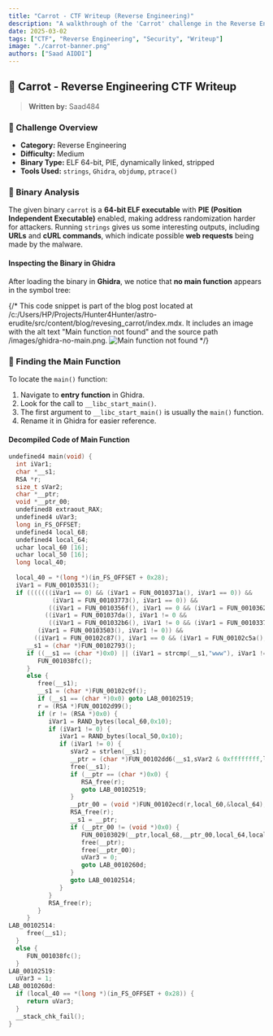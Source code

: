 ```yaml
---
title: "Carrot - CTF Writeup (Reverse Engineering)"
description: "A walkthrough of the 'Carrot' challenge in the Reverse Engineering category."
date: 2025-03-02
tags: ["CTF", "Reverse Engineering", "Security", "Writeup"]
image: "./carrot-banner.png"
authors: ["Saad AIDDI"]
---
```


## 🥕 Carrot - Reverse Engineering CTF Writeup

> **Written by:** Saad484

### 📝 Challenge Overview
- **Category:** Reverse Engineering
- **Difficulty:** Medium
- **Binary Type:** ELF 64-bit, PIE, dynamically linked, stripped
- **Tools Used:** `strings`, `Ghidra`, `objdump`, `ptrace()`

### 🔎 Binary Analysis
The given binary `carrot` is a **64-bit ELF executable** with **PIE (Position Independent Executable)** enabled, making address randomization harder for attackers. Running `strings` gives us some interesting outputs, including **URLs** and **cURL commands**, which indicate possible **web requests** being made by the malware.

#### **Inspecting the Binary in Ghidra**
After loading the binary in **Ghidra**, we notice that **no main function** appears in the symbol tree:

{/*
This code snippet is part of the blog post located at /c:/Users/HP/Projects/Hunter4Hunter/astro-erudite/src/content/blog/revesing_carrot/index.mdx.
It includes an image with the alt text "Main function not found" and the source path /images/ghidra-no-main.png.
![Main function not found](/images/ghidra-no-main.png)
*/}

### 🔑 Finding the Main Function
To locate the `main()` function:
1. Navigate to **entry function** in Ghidra.
2. Look for the call to `__libc_start_main()`.
3. The first argument to `__libc_start_main()` is usually the `main()` function.
4. Rename it in Ghidra for easier reference.

#### **Decompiled Code of Main Function**
```c
undefined4 main(void) {
  int iVar1;
  char *__s1;
  RSA *r;
  size_t sVar2;
  char *__ptr;
  void *__ptr_00;
  undefined8 extraout_RAX;
  undefined4 uVar3;
  long in_FS_OFFSET;
  undefined4 local_68;
  undefined4 local_64;
  uchar local_60 [16];
  uchar local_50 [16];
  long local_40;
  
  local_40 = *(long *)(in_FS_OFFSET + 0x28);
  iVar1 = FUN_00103531();
  if (((((((iVar1 == 0) && (iVar1 = FUN_0010371a(), iVar1 == 0)) &&
            (iVar1 = FUN_00103773(), iVar1 == 0)) &&
           ((iVar1 = FUN_0010356f(), iVar1 == 0 && (iVar1 = FUN_00103622(), iVar1 == 0)))) &&
          ((iVar1 = FUN_001037da(), iVar1 != 0 &&
           ((iVar1 = FUN_001032b6(), iVar1 != 0 && (iVar1 = FUN_00103378(), iVar1 == 0)))))) &&
        (iVar1 = FUN_00103503(), iVar1 != 0)) &&
       ((iVar1 = FUN_00102c87(), iVar1 == 0 && (iVar1 = FUN_00102c5a(), 1 < iVar1)))) {
     __s1 = (char *)FUN_00102793();
     if ((__s1 == (char *)0x0) || (iVar1 = strcmp(__s1,"www"), iVar1 != 0)) {
        FUN_001038fc();
     }
     else {
        free(__s1);
        __s1 = (char *)FUN_00102c9f();
        if (__s1 == (char *)0x0) goto LAB_00102519;
        r = (RSA *)FUN_00102d99();
        if (r != (RSA *)0x0) {
           iVar1 = RAND_bytes(local_60,0x10);
           if (iVar1 != 0) {
              iVar1 = RAND_bytes(local_50,0x10);
              if (iVar1 != 0) {
                 sVar2 = strlen(__s1);
                 __ptr = (char *)FUN_00102dd6(__s1,sVar2 & 0xffffffff,local_60,local_50,&local_68);
                 free(__s1);
                 if (__ptr == (char *)0x0) {
                    RSA_free(r);
                    goto LAB_00102519;
                 }
                 __ptr_00 = (void *)FUN_00102ecd(r,local_60,&local_64);
                 RSA_free(r);
                 __s1 = __ptr;
                 if (__ptr_00 != (void *)0x0) {
                    FUN_00103029(__ptr,local_68,__ptr_00,local_64,local_50,0x10,local_60,extraout_RAX);
                    free(__ptr);
                    free(__ptr_00);
                    uVar3 = 0;
                    goto LAB_0010260d;
                 }
                 goto LAB_00102514;
              }
           }
           RSA_free(r);
        }
     }
LAB_00102514:
     free(__s1);
  }
  else {
     FUN_001038fc();
  }
LAB_00102519:
  uVar3 = 1;
LAB_0010260d:
  if (local_40 == *(long *)(in_FS_OFFSET + 0x28)) {
     return uVar3;
  }
  __stack_chk_fail();
}
